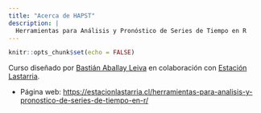 ```yaml
---
title: "Acerca de HAPST"
description: |
  Herramientas para Análisis y Pronóstico de Series de Tiempo en R
---
```


```r
knitr::opts_chunk$set(echo = FALSE)
```

Curso diseñado por [Bastián Aballay Leiva](https://www.linkedin.com/in/bastianaballay/) en colaboración con [Estación Lastarria](https://estacionlastarria.cl/).

* Página web: [https://estacionlastarria.cl/herramientas-para-analisis-y-pronostico-de-series-de-tiempo-en-r/](https://estacionlastarria.cl/herramientas-para-analisis-y-pronostico-de-series-de-tiempo-en-r/)